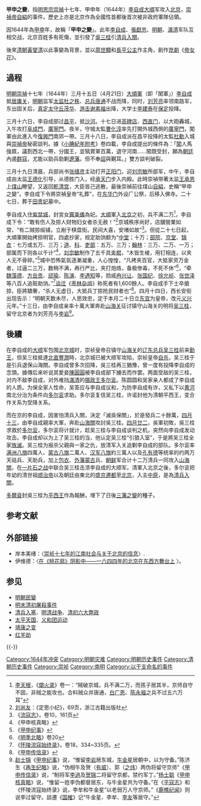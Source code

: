 {{Otheruses|subject=1644年甲申之變|other=朝鲜王朝1884年的一次武力政變|甲申政变}}
'''甲申之變'''，指[[明思宗|明思宗]][[崇禎|崇禎]]十七年、甲申年（1644年）[[李自成|李自成]][[大順_(政權)|大順]]军攻入[[北京|北京]]，[[崇禎帝|崇禎帝]][[自縊|自縊]]的事件。歷史上亦是北京作為全國性首都後首次被非政府軍隊佔領。

因1644年為[[甲申|甲申]]年，故稱「'''甲申之變'''」。此年[[李自成|李自成]]、[[張獻忠|張獻忠]]、[[明朝|明朝]]、[[滿清|滿清]]军队互相交战，北京百姓多有死傷，並引發了[[吳三桂|吳三桂]]引[[清兵入關|清兵入關]]。

後來[[清朝|清朝]][[黃燮清|黃燮清]]以此事變為背景，並以[[長平公主|周世顯]]和[[長平公主|長平公主]]作主角，創作[[崑劇|崑劇]]《[[帝女花|帝女花]]》。

==過程==
[[明朝|明朝]][[崇禎|崇禎]]十七年（1644年）三月十五日（4月21日）[[大順軍|大順軍]]（即「闖軍」）[[李自成|李自成]]抵[[居庸关|居庸关]]，[[明朝|明朝]]监军[[太监|太监]][[杜之秩|杜之秩]]、[[总兵|总兵]][[唐通|唐通]]不战而降，同时，[[刘芳亮|刘芳亮]]率领南路军，东出固关后，[[真定府|真定]][[太守|太守]][[丘茂华|丘茂华]]、[[游擊_(官名)|游击]][[谢素福|谢素福]]出降，大学士[[李建泰|李建泰]]在[[保定府|保定]]投降。

三月十六日，李自成部过[[昌平|昌平]]，抵[[沙河地区|沙河]]。十七日进[[高碑店地区|高碑店]]、[[西直门|西直门]]，以大砲轟城，入午攻打[[阜成門|阜成門]]，[[廣寧門|廣寧門]]。夜半，守城太監[[曹化淳|曹化淳]]率先打開外城西側的[[廣寧門|廣寧門]]，闖軍由此進入今[[復興門|復興門]]南郊一帶。三月十八日，李自成派在昌平投降的太監[[杜勳_(明朝宦官)|杜勳]]入城與[[崇禎帝|崇禎帝]]秘密談判。據《[[小腆紀年附考|小腆紀年附考]]》卷四載，李自成提出的條件為：「[[李自成|闖]]人馬強眾，議割西北一帶，分國王，並犒賞軍百萬，退守河南……闖既受封，願為[[朝廷|朝廷]]內遏[[流寇|群寇]]，尤能以勁兵助剿[[满洲|遼藩]]。但不奉[[詔令文書|詔]]與覲耳。」雙方談判破裂。

三月十九日清晨，兵部尚书[[张缙彦|张缙彦]]主动打开[[正阳门|正阳门]]，迎[[刘宗敏|刘宗敏]]所部军，中午，李自成由太监[[王德化|王德化]]引导，从德胜门入，经[[天安门|承天门]]步入内殿。此時崇禎带著太监[[王承恩|王承恩]]上[[景山公园|煤山]]瞭望，又返回[[乾清宫|乾清宫]]，大臣皆己逃散，最後崇禎前往煤山[[自縊|自縊]]，史稱“甲申之變”。李自成下令將崇禎皇帝“礼葬”，在[[东华门|东华门]]外设厂公祭，后移入佛寺。二十七日，葬于[[田皇貴妃|田贵妃]]墓中。

李自成入住[[故宫|紫禁城]]，封宮女[[竇美儀|竇美儀]]為妃。[[大順_(政權)|大順]]軍入[[北京|北京]]之初，兵不满二万<ref>[[李天根|李天根]]，《[[爝火录|爝火录]]》卷一：“贼破京城，兵不满二万，而孩子居其半，京师自守不固，非贼之能攻也。合料贼众并唐通，[[白广恩|白广恩]]、[[陈永福_(明末)|陈永福]]之兵不过五六万耳”</ref>，李自成下令：“敢有伤人及掠人财物妇女者杀无赦！”<ref>[[刘尚友|刘尚友]]：《定思小纪》，69页，浙江古籍出版社</ref>京城秩序尚好，店舖營業如常，“有二贼掠缎铺，立剐于棋盘街。民间大喜，安堵如故”<ref>《[[流寇志|流寇志]]》，卷10，161页</ref>。但從二十七日起，大順軍開始拷掠明官，四處抄家，规定助饷额为“[[明朝首辅列表|中堂]]；十万；[[內閣|部院]]、[[九卿|京堂]]、[[錦衣衛指揮使司|锦衣]]：七万或五万、三万；[[御史|道]]、[[給事中|科]]、[[吏部|吏部]]：五万、三万；[[翰林院|翰林]]：三万、二万、一万；部属而下则各以千计”<ref>《甲申核真略》</ref>，[[刘宗敏|刘宗敏]]制作了五千具[[夹棍|夹棍]]，“木皆生棱，用钉相连，以夹人无不骨碎。”<ref>《[[甲申纪事|甲申纪事]]》</ref>城中恐怖氣氛逐漸凝重，人心惶惶，“凡拷夹百官，大抵家资万金者，过逼二三万，数稍不满，再行严比，夹打炮烙，备极惨毒，不死不休”<ref>《[[明季北略|明季北略]]》卷20</ref>，“牵[[魏藻德|魏藻德]]、[[方岳貢|方岳贡]]、[[邱瑜|邱瑜]]、[[陳演|陈演]]、[[李遇知|李遇知]]等，勋戚[[冉兴让|冉兴让]]、[[张国纪_(明朝外戚)|张国纪]]、[[徐允祯|徐允祯]]、[[张世泽_(明朝)|张世泽]]等八百人追赃助饷。”<ref>《[[怀陵流寇始终录|怀陵流寇始终录]]》，卷18，334~335页。</ref>[[谈迁|谈迁]]《[[枣林杂俎|枣林杂俎]]》称死者有1,600餘人。李自成手下士卒搶掠，臣將驕奢，“杀人无虚日，大抵兵丁掠抢民财者也”<ref>《[[甲申传信录|甲申传信录]]》</ref>。四月十四日，西长安街出现告示：“明朝天数未尽，人思效忠，定于本月二十日立[[朱慈烺|东宫]]为皇帝，改元[[義興_(年號)|义兴]]元年。”十三日，由李自成亲率十萬大軍奔赴[[山海关|山海关]]征讨镇守山海关的明将[[吴三桂|吴三桂]]，留守北京者为刘芳亮与[[李岩|李岩]]<ref>[[赵士锦|赵士锦]]《[[甲申纪事|甲申纪事]]》说，“惟留[[李岩|李岩]]居东城，[[牛金星|牛金星]]居朝中，以为守备。”陈济生《[[再生纪略|再生纪略]]》说，“伪相牛及贺（[[賀有威|有威]]）、郭（[[郭之纬|之纬]]）两伪将留守京师”《[[甲申传信录|甲申传信录]]》说，“制将军[[李過|李過]]及[[贺锦|贺锦]]二将留守京都，禁约军丁。”[[杨士聪|杨士聪]]《[[甲申核真略|甲申核真略]]》说，“惟留一姓李伪都督居东，与牛金星共为守备。”在《[[平寇志|平寇志]]》和《怀陵流寇始终录》说，李牟和牛金星“以老弱万人守京师。”《[[鹿樵纪闻|鹿樵纪闻]]》则说李过留守。談遷《[[国榷|国榷]]》记“牛金星、李牟、[[李友|李友]]等居守。”</ref>。

== 後續 ==
{{Main|明清战争}}
在李自成的[[大順_(政權)|大顺]]军包围[[北京城|北京城]]时，崇祯皇帝召镇守[[山海关|山海关]]的[[辽东|辽东]][[總兵|总兵]][[吴三桂|吴三桂]]前来[[勤王|勤王]]，但吴三桂抵達[[北直|北直]][[丰润区|豐潤]]時，北京城已被大顺军攻陷，崇祯皇帝[[自杀|自杀]]，吴三桂于是引兵退保山海關。李自成曾多次招降，吳三桂再三猶豫，曾一度有投降李自成的念頭。據傳后来听说其愛妾[[陳圓圓|陳圓圓]]被李自成部下擄去而作罢。两面受敌的吴三桂，对内不敌李自成，对外难挡[[清朝|滿清]]的[[摄政王|摄政王]][[多尔衮|多尔衮]]。陈圆圆和吴家亲人都成了李自成的人质。为保全家人性命，吴答应与李自成议和，为防李自成有诈，又私下以[[黄河|黄河]]南北分治为条件向[[多尔衮|多尔衮]]求助。多尔衮复信吴三桂，许诺封他为清朝平西王，变合作关系为受降关系。

而在京的李自成，因害怕清兵入關，決定「滅吳保關」，於是發兵二十餘萬，[[四月十三|四月十三]]，由李自成親率大軍，奔赴[[山海關|山海關]]攻討吳三桂。[[四月廿二|四月廿二]]，吳軍初敗，吳三桂求救於[[多尔衮|多尔衮]]，多尔衮将计就计，趁吴三桂与李自成谈判之机，突然向李自成发动攻击。李自成却以为上了吴三桂的当，他认定吴三桂“引狼入室”，于是將吴三桂全家[[族誅|族滅]]。吴三桂为报杀父親與一家之仇，放清军入关追剿李自成的部队。多尔衮率[[滿洲八旗|满洲八旗]]四萬人、[[蒙古八旗|蒙古八旗]]二萬人、[[汉军八旗|汉军八旗]]約三萬人以及[[孔有德|孔有德]]等统率的约两万天祜兵、天助兵，加上[[包衣|包衣]]、[[外藩蒙古|外藩蒙古]]兵、[[朝鲜王朝|朝鲜]]军合计十二万清兵一同攻入[[山海關|山海關]]，在[[一片石之战|一片石之战]]中联合吴三桂击溃李自成的大顺军。清軍入北京之後，多尔衮把年幼的清世祖[[顺治帝|顺治帝]]以及朝廷由東北的[[盛京|盛京]][[遷都|遷都]]至[[北京市|北京]]，入主[[中原|中原]]，是為[[明清战争|清兵入關]]。

[[多爾袞|多爾袞]]封吳三桂为[[平西王|平西王]]作為報酬，埋下了日後[[三藩之乱|三藩之變]]的種子。

== 参考文献 ==
{{Reflist|30em}}

== 外部链接 ==
* 岸本美绪：〈[https://web.archive.org/web/20180106120231/http://qsyj.iqh.net.cn/CN/volumn/volumn_1175.shtml 崇祯十七年的江南社会与关于北京的信息]〉.
*伊维德：〈[http://www.nssd.org/articles/article_read.aspx?id=1002690937# 在《桃花扇》阴影中——一六四四年的北京在东西方舞台上] {{Wayback|url=http://www.nssd.org/articles/article_read.aspx?id=1002690937 |date=20180305203024 }}〉。

== 参见 ==
{{Portal|中国|历史|灾害|死亡}}
* [[明朝民變|明朝民變]]
* [[明末清初屠殺事件|明末清初屠殺事件]]
* [[清兵入塞|清兵入塞]]、[[明清战争|明清战争]]、[[清初六大弊政|清初六大弊政]]
* [[太平天国|太平天国]]、[[义和团运动|义和团运动]]
*[[靖康之变|靖康之变]]
* [[红羊劫|红羊劫]]

{{-}}
{{明朝历史事件}}
{{清朝历史事件}}

{{Authority control}}
[[Category:1644年冲突|Category:1644年冲突]]
[[Category:明朝灾难|Category:明朝灾难]]
[[Category:明朝历史事件|Category:明朝历史事件]]
[[Category:清朝历史事件|Category:清朝历史事件]]
[[Category:崇祯|Category:崇祯]]
[[Category:南明|Category:南明]]
[[Category:以干支命名的事件|Category:以干支命名的事件]]